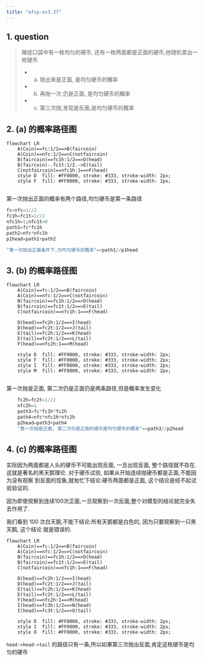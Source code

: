 ```yaml
---
title: "afcp-ex3.37"
---
```


## 1. question 
> 赌徒口袋中有一枚均匀的硬币, 还有一枚两面都是正面的硬币,他随机拿出一枚硬币
>
> - (a) 抛出来是正面, 是均匀硬币的概率
> - (b) 再抛一次,仍是正面, 是均匀硬币的概率
> - (c) 第三次抛,发现是反面,是均匀硬币的概率

## 2. (a) 的概率路径图
```mermaid
flowchart LR
    A(Coin)==fc:1/2==>B(faircoin)
    A(Coin)==nfc:1/2==>C(notfaircoin)
    B(faircoin)==fc1h:1/2==>D(head)
    B(faircoin)-.fc1t:1/2.->E(tail)
    C(notfaircoin)==nfc1h:1==>F(head)
    style D  fill: #FF0000, stroke: #333, stroke-width: 2px;
    style F  fill: #FF0000, stroke: #333, stroke-width: 2px;
    
```
第一次抛出正面的概率有两个路径,均匀硬币是第一条路径
```julia
fc=nfc=1//2
fc1h=fc1t=1//2
nfc1h=1;nfc1t=0
path1=fc*fc1h
path2=nfc*nfc1h
p1head=path1+path2

"第一次抛出正面条件下,为均匀硬币的概率"=>path1//p1head
```

## 3. (b) 的概率路径图
```mermaid
flowchart LR
    A(Coin)==fc:1/2==>B(faircoin)
    A(Coin)==nfc:1/2==>C(notfaircoin)
    B(faircoin)==fc1h:1/2==>D(head)
    B(faircoin)==fc1t:1/2==>E(tail)
    C(notfaircoin)==nfc1h:1==>F(head)
    
    D(head)==fc2h:1/2==>I(head)
    D(head)==fc2t:1/2==>J(tail)
    E(tail)==fc2h:1/2==>K(head)
    E(tail)==fc2t:1/2==>L(tail)
    F(head)==nfc2h:1==>M(head)

    style D  fill: #FF0000, stroke: #333, stroke-width: 2px;
    style F  fill: #FF0000, stroke: #333, stroke-width: 2px;
    style I  fill: #FF0000, stroke: #333, stroke-width: 2px;
    style M  fill: #FF0000, stroke: #333, stroke-width: 2px;
    
```
第一次抛是正面, 第二次仍是正面仍是两条路径,但是概率发生变化

```julia
    fc2h=fc2t=1//2
    nfc2h=1
    path3=fc*fc1h*fc2h
    path4=nfc*nfc1h*nfc2h
    p2head=path3+path4
    "第一次抛是正面, 第二次仍是正面的硬币是均匀硬币的概率"=>path3//p2head
```
## 4. (c) 的概率路径图
实际因为两面都是人头的硬币不可能出现反面, 一旦出现反面, 整个路径就不存在. 
这就是著名的黑天鹅理论. 对于硬币试验, 如果从开始连续抛硬币都是正面,不能因为没有观察
到反面的现象,就匆忙下结论:硬币两面都是正面, 这个结论是经不起试验验证的.

因为即使观察到连续100次正面,一旦观察到一次反面,整个对模型的结论就完全失去作用了. 

我们看到 100 次白天鹅,不能下结论:所有天鹅都是白色的, 因为只要观察到一只黑天鹅, 这个结论
就是错误的.

```mermaid
flowchart LR
    A(Coin)==fc:1/2==>B(faircoin)
    A(Coin)==nfc:1/2==>C(notfaircoin)
    B(faircoin)==fc1h:1/2==>D(head)
    B(faircoin)==fc1t:1/2==>E(tail)
    C(notfaircoin)==nfc1h:1==>F(head)
    
    D(head)==fc2h:1/2==>I(head)
    D(head)==fc2t:1/2==>J(tail)
    E(tail)==fc2h:1/2==>K(head)
    E(tail)==fc2t:1/2==>L(tail)
    F(head)==nfc2h:1==>M(head)
    I(head)==fc3h:1/2==>N(head)
    I(head)==fc3t:1/2==>O(tail)

    style D  fill: #FF0000, stroke: #333, stroke-width: 2px;
    style I  fill: #FF0000, stroke: #333, stroke-width: 2px;
    style O  fill: #FF0000, stroke: #333, stroke-width: 2px;
```
`head->head->tail` 的路径只有一条,所以如果第三次抛出反面,肯定这枚硬币是均匀的硬币








